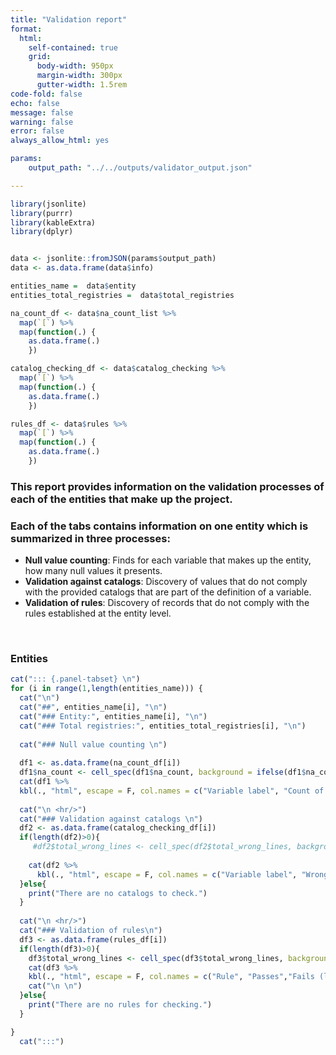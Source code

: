 ```yaml
---
title: "Validation report"
format: 
  html:
    self-contained: true
    grid:
      body-width: 950px
      margin-width: 300px
      gutter-width: 1.5rem
code-fold: false
echo: false
message: false
warning: false
error: false
always_allow_html: yes

params:
    output_path: "../../outputs/validator_output.json"

---
```




```r
library(jsonlite)
library(purrr)
library(kableExtra)
library(dplyr)


data <- jsonlite::fromJSON(params$output_path)
data <- as.data.frame(data$info)

entities_name =  data$entity
entities_total_registries =  data$total_registries

na_count_df <- data$na_count_list %>%
  map(`[`) %>%
  map(function(.) {
    as.data.frame(.)
    })

catalog_checking_df <- data$catalog_checking %>%
  map(`[`) %>%
  map(function(.) {
    as.data.frame(.)
    })

rules_df <- data$rules %>%
  map(`[`) %>%
  map(function(.) {
    as.data.frame(.)
    })


```


<h3> This report provides information on the validation processes of each of the entities that make up the project. </h3> 
<h3> Each of the tabs contains information on one entity which is summarized in three processes: </h3>
<ul>
  <li><strong>Null value counting</strong>:  Finds for each variable that makes up the entity, how many null values it presents.</li>
  <li><strong>Validation against catalogs</strong>: Discovery of values that do not comply with the provided catalogs that are part of the definition of a variable.</li>
  <li><strong>Validation of rules</strong>: Discovery of records that do not comply with the rules established at the entity level.</li>
</ul>
<br>
<h3> Entities </h3>



```r

cat("::: {.panel-tabset} \n")
for (i in range(1,length(entities_name))) {
  cat("\n")
  cat("##", entities_name[i], "\n")
  cat("### Entity:", entities_name[i], "\n")
  cat("### Total registries:", entities_total_registries[i], "\n")
  
  cat("### Null value counting \n")
  
  df1 <- as.data.frame(na_count_df[i])
  df1$na_count <- cell_spec(df1$na_count, background = ifelse(df1$na_count > 0, "orange", ""))
  cat(df1 %>% 
  kbl(., "html", escape = F, col.names = c("Variable label", "Count of null values")) %>%  kable_styling(bootstrap_options = c("striped", "hover", "responsive"), full_width = T))
  
  cat("\n <hr/>")
  cat("### Validation against catalogs \n")
  df2 <- as.data.frame(catalog_checking_df[i])
  if(length(df2)>0){
     #df2$total_wrong_lines <- cell_spec(df2$total_wrong_lines, background = ifelse(df2$total_wrong_lines > (0.2*entities_total_registries[i]), "orange", ""))
  
    cat(df2 %>%
      kbl(., "html", escape = F, col.names = c("Variable label", "Wrong values","Fails (line number)","Number of lines")) %>%  kable_styling(bootstrap_options = c("striped", "hover", "responsive"), full_width = T))
  }else{
    print("There are no catalogs to check.")
  }
   
  cat("\n <hr/>")
  cat("### Validation of rules\n")
  df3 <- as.data.frame(rules_df[i])
  if(length(df3)>0){
    df3$total_wrong_lines <- cell_spec(df3$total_wrong_lines, background = ifelse(df3$total_wrong_lines > (0.2*entities_total_registries[i]), "orange", ""))
    cat(df3 %>%
    kbl(., "html", escape = F, col.names = c("Rule", "Passes","Fails (line number)","Number of lines")) %>%  kable_styling(bootstrap_options = c("striped", "hover", "responsive"), full_width = T))
    cat("\n \n")
  }else{
    print("There are no rules for checking.")
  }

}
  cat(":::")

```